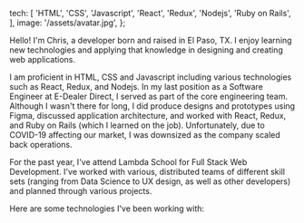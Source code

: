   tech: [
    'HTML',
    'CSS',
    'Javascript',
    'React',
    'Redux',
    'Nodejs',
    'Ruby on Rails',
  ],
  image: '/assets/avatar.jpg',
};

Hello! I'm Chris, a developer born and raised in El Paso, TX. I enjoy learning new technologies and applying that knowledge in designing and creating web applications.

I am proficient in HTML, CSS and Javascript including various technologies such as React, Redux, and Nodejs. In my last position as a Software Engineer at E-Dealer Direct, I served as part of the core engineering team. Although I wasn't there for long, I did produce designs and prototypes using Figma, discussed application architecture, and worked with React, Redux, and Ruby on Rails (which I learned on the job). Unfortunately, due to COVID-19 affecting our market, I was downsized as the company scaled back operations.

For the past year, I've attend Lambda School for Full Stack Web Development. I've worked with various, distributed teams of different skill sets (ranging from Data Science to UX design, as well as other developers) and planned through various projects.

Here are some technologies I've been working with:
